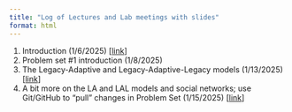 ```yaml
---
title: "Log of Lectures and Lab meetings with slides"
format: html
---
```


1. Introduction (1/6/2025) [[link](Jan-6-2025)] 
1. Problem set #1 introduction (1/8/2025)
1. The Legacy-Adaptive and Legacy-Adaptive-Legacy models (1/13/2025)
   [[link](Jan-13-2025)]
1. A bit more on the LA and LAL models and social networks; use Git/GitHub to
   "pull" changes in Problem Set (1/15/2025) [[link](Jan-15-2025)]
